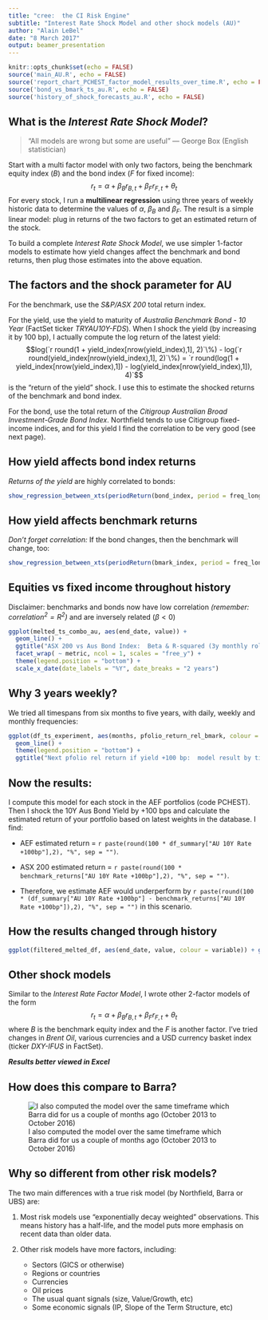 ```yaml
---
title: "cree:  the CI Risk Engine"
subtitle: "Interest Rate Shock Model and other shock models (AU)"
author: "Alain LeBel"
date: "8 March 2017"
output: beamer_presentation
---
```


```r
knitr::opts_chunk$set(echo = FALSE)
source('main_AU.R', echo = FALSE)
source('report_chart_PCHEST_factor_model_results_over_time.R', echo = FALSE)
source('bond_vs_bmark_ts_au.R', echo = FALSE)
source('history_of_shock_forecasts_au.R', echo = FALSE)
```
## What is the _Interest Rate Shock Model_?
<!-- Remember, you can render this in Visual Studio by going:
	rmarkdown::render('preso.Rmd')
at the command line.  In practice, these presos are easier to work on from RStudio, which has more point-and-click features for "knitting"" and compiling single blocks. -->
> "All models are wrong but some are useful" 
> --- George Box (English statistician)

Start with a multi factor model with only two factors, being the benchmark equity index ($B$) and the bond index ($F$ for fixed income):
$$r_t = \alpha + \beta_B r_{B,t} + \beta_F r_{F,t} + \theta_t$$
<!-- (The $\theta_t$ is a residual term which we assume will always average out to zero.  The $\alpha$ ought to be very close to zero.)  --> 
For every stock, I run a **multilinear regression** using three years of weekly historic data to determine the values of $\alpha$, $\beta_B$ and $\beta_F$. The result is a simple linear model: plug in returns of the two factors to get an estimated return of the stock. 

To build a complete _Interest Rate Shock Model_, we use simpler 1-factor models to estimate how yield changes affect the benchmark and bond returns, then plug those estimates into the above equation.

## The factors and the shock parameter for AU
For the benchmark, use the _S&P/ASX 200_ total return index.

For the yield, use the yield to maturity of _Australia Benchmark Bond - 10 Year_ (FactSet ticker _TRYAU10Y-FDS_).  When I shock the yield (by increasing it by 100 bp), I actually compute the log return of the latest yield:
$$log(`r round(1 + yield_index[nrow(yield_index),1], 2)`\%) - log(`r round(yield_index[nrow(yield_index),1], 2)`\%) =
`r round(log(1 + yield_index[nrow(yield_index),1]) - log(yield_index[nrow(yield_index),1]), 4)`$$
is the "return of the yield" shock.  I use this to estimate the shocked returns of the benchmark and bond index.

For the bond, use the total return of the _Citigroup Australian Broad Investment-Grade Bond Index_. Northfield tends to use Citigroup fixed-income indices, and for this yield I find the correlation to be very good (see next page).

## How yield affects bond index returns
_Returns of the yield_ are highly correlated to bonds:

```r
show_regression_between_xts(periodReturn(bond_index, period = freq_long_form), periodReturn(yield_index, period = freq_long_form, type = 'log'), "bond", "yield")
```
<!-- This chart should look good.  Point out that this is *not* the part of the model we should worry about. -->

## How yield affects benchmark returns
_Don't forget correlation:_  If the bond changes, then the benchmark will change, too:

```r
show_regression_between_xts(periodReturn(bmark_index, period = freq_long_form), periodReturn(bond_index, period = freq_long_form), "bmark", "bond")
``` 
<!-- This chart should look bad.  Say:  "This ought to ought to underline the imperfection in the models.  Note that the 'big boy' risk models are no better, drawing 'lines drawn clouds of dots' just like this." -->

## Equities vs fixed income throughout history
Disclaimer:  benchmarks and bonds now have low correlation _(remember:  correlation$^2 = R^2$)_ and are inversely related ($\beta < 0$)

```r
ggplot(melted_ts_combo_au, aes(end_date, value)) +
  geom_line() +
  ggtitle("ASX 200 vs Aus Bond Index:  Beta & R-squared (3y monthly rolling)") +
  facet_wrap( ~ metric, ncol = 1, scales = "free_y") +
  theme(legend.position = "bottom") +
  scale_x_date(date_labels = "%Y", date_breaks = "2 years")
```

## Why 3 years weekly?
We tried all timespans from six months to five years, with daily, weekly and monthly frequencies:

```r
ggplot(df_ts_experiment, aes(months, pfolio_return_rel_bmark, colour = frequency)) +
  geom_line() +
  theme(legend.position = "bottom") +
  ggtitle("Next pfolio rel return if yield +100 bp:  model result by timespan and frequency")
```

## Now the results:
I compute this model for each stock in the AEF portfolios (code PCHEST).  Then I shock the 10Y Aus Bond Yield by +100 bps and calculate the estimated return of your portfolio based on latest weights in the database.  I find:

- AEF estimated return = `r paste(round(100 * df_summary["AU 10Y Rate +100bp"],2), "%", sep = "")`.  

- ASX 200 estimated return = `r paste(round(100 * benchmark_returns["AU 10Y Rate +100bp"],2), "%", sep = "")`.  

- Therefore, we estimate AEF would underperform by `r paste(round(100 * (df_summary["AU 10Y Rate +100bp"] - benchmark_returns["AU 10Y Rate +100bp"]),2), "%", sep = "")` in this scenario.

## How the results changed through history

```r
ggplot(filtered_melted_df, aes(end_date, value, colour = variable)) + geom_line() + ggtitle(paste(pfolio_code, "How shock forecasts changed over time")) + theme(legend.position="bottom")
```

## Other shock models
Similar to the _Interest Rate Factor Model_, I wrote other 2-factor models of the form
$$r_t = \alpha + \beta_B r_{B,t} + \beta_F r_{F,t} + \theta_t$$
where $B$ is the benchmark equity index and the $F$ is another factor.  I've tried changes in _Brent Oil_, various currencies and a USD currency basket index (ticker _DXY-IFUS_ in FactSet).

***Results better viewed in Excel***

## How does this compare to Barra?
![I also computed the model over the same timeframe which Barra did for us a couple of months ago (October 2013 to October 2016)](./img/vs_Barra.png)

<!--.  I find:
* PCGLUF estimated return is +3.0%, while Barra computed +6.4%
* the benchmark estimated returns +4.2%, while Barra computed +8.0%
* My model says -1.2% underperformance, while Barra say -1.6%
-->

## Why so different from other risk models?
The two main differences with a true risk model (by Northfield, Barra or UBS) are:

1. Most risk models use "exponentially decay weighted" observations.  This means history has a half-life, and the model puts more emphasis on recent data than older data.

2. Other risk models have more factors, including:
	+ Sectors (GICS or otherwise)
	+ Regions or countries
	+ Currencies
	+ Oil prices
	+ The usual quant signals (size, Value/Growth, etc)
	+ Some economic signals (IP, Slope of the Term Structure, etc)
